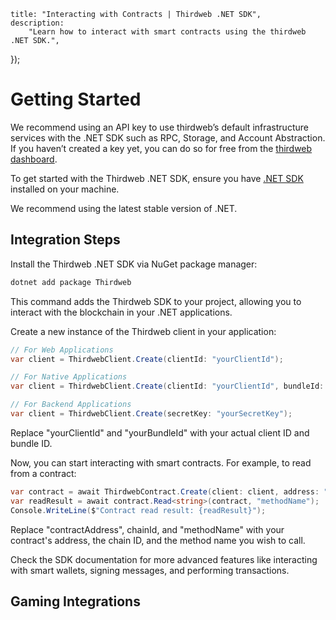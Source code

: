 
	title: "Interacting with Contracts | Thirdweb .NET SDK",
	description:
		"Learn how to interact with smart contracts using the thirdweb .NET SDK.",
});

# Getting Started

<Callout variant='info' title="Recommendation">

We recommend using an API key to use thirdweb’s default infrastructure services with the .NET SDK such as RPC, Storage, and Account Abstraction. If you haven’t created a key yet, you can do so for free from the [thirdweb dashboard](https://thirdweb.com/create-api-key).

</Callout>

To get started with the Thirdweb .NET SDK, ensure you have [.NET SDK](https://dotnet.microsoft.com/download) installed on your machine.

We recommend using the latest stable version of .NET.

## Integration Steps

<Steps>

<Step title=".NET Package Installation" >

Install the Thirdweb .NET SDK via NuGet package manager:

```bash
dotnet add package Thirdweb
```

This command adds the Thirdweb SDK to your project, allowing you to interact with the blockchain in your .NET applications.

</Step>
<Step title="Initialize Thirdweb Client" >

Create a new instance of the Thirdweb client in your application:

```csharp
// For Web Applications
var client = ThirdwebClient.Create(clientId: "yourClientId");

// For Native Applications
var client = ThirdwebClient.Create(clientId: "yourClientId", bundleId: "yourBundleId");

// For Backend Applications
var client = ThirdwebClient.Create(secretKey: "yourSecretKey");
```

Replace "yourClientId" and "yourBundleId" with your actual client ID and bundle ID.

</Step>
<Step title="Interact with Smart Contracts" >

Now, you can start interacting with smart contracts. For example, to read from a contract:

```csharp
var contract = await ThirdwebContract.Create(client: client, address: "contractAddress", chain: chainId);
var readResult = await contract.Read<string>(contract, "methodName");
Console.WriteLine($"Contract read result: {readResult}");
```

Replace "contractAddress", chainId, and "methodName" with your contract's address, the chain ID, and the method name you wish to call.

</Step>
<Step title="Explore Advanced Features" >

Check the SDK documentation for more advanced features like interacting with smart wallets, signing messages, and performing transactions.

</Step>
</Steps>

## Gaming Integrations

<Stack>

<ArticleIconCard
	href="/unity"
	icon={GraduationCap}
	title="Unity Integration"
/>

<ArticleIconCard
	href="/dotnet/godot"
	icon={GraduationCap}
	title="Godot Integration"
/>

</Stack>
